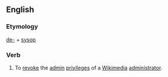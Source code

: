 ==English==

===Etymology===
[[de-]] + [[sysop]]

===Verb===
{{en-verb|desysops|desysopping|desysopped}}

#{{context|transitive|wjargon}} To [[revoke]] the [[admin]] [[privilege]]s of a [[Wikimedia]] [[administrator]].